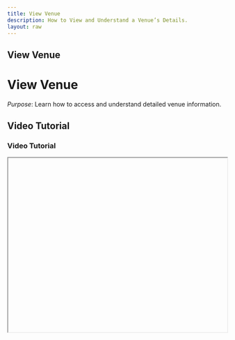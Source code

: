 ```yaml
---
title: View Venue
description: How to View and Understand a Venue’s Details.
layout: raw
---
```



<div className="mdx-content">

## View Venue

<h1 className="text-3xl font-bold text-gray-900 mb-4">View Venue</h1>  

*Purpose*: Learn how to access and understand detailed venue information.

## Video Tutorial

<h3 className="text-xl font-medium text-gray-800 mb-2">Video Tutorial</h3>

<iframe
  width="100%"
  height="400"
  title="View Venue Tutorial"
  allowFullScreen
  className="rounded-lg"
/>

---

## Steps:

<h2 className="text-2xl font-semibold text-gray-800 mt-8 mb-4">Step-by-step Instructions</h2>

❶ **From the left sidebar, click Settings, then navigate to the Venue section.**  
❷ **In the venue list, click on the venue name you wish to view.**  
❸ **You'll be directed to the venue's detailed information page:**
- Shows venue status (e.g., hidden or visible to clients).  
- Displays all information including name, franchise, contact details, opening hours, amenities.  
- A warning box may appear if the venue is not subscribed.
❹ **To return, click the Back button to go back to the venue listing.**

---

**Tip for First-Time Users**:  
Reviewing the venue detail page ensures you have full visibility over the setup and visibility of each location.

<div className="space-y-4 mt-6">

<div className="my-10 border-t border-gray-200" />

## More questions about this

<h3 className="text-xl font-semibold text-black mb-4 mt-10"> More questions about this?</h3>
</div>
<div className="space-y-4 mt-6">
  <details className="bg-white rounded-md p-4 border border-gray-300">
  <summary
    className="font-medium text-base text-gray-900"
    style={{
      backgroundColor: 'transparent',
      outline: 'none',
      cursor: 'pointer',
      userSelect: 'none',
      listStyle: 'none',
    }}
  >Can I view venue amenities and working hours?</summary>
   <p className="mt-2 text-sm text-gray-700">
      Yes, the venue details page includes information on amenities and operational hours.
    </p>
  </details>

  <details className="bg-white rounded-md p-4 border border-gray-300">
  <summary
    className="font-medium text-base text-gray-900"
    style={{
      backgroundColor: 'transparent',
      outline: 'none',
      cursor: 'pointer',
      userSelect: 'none',
      listStyle: 'none',
    }}
  >Can I switch back to the venue list?</summary>
    <p className="mt-2 text-sm text-gray-700">
      Yes, use the Back button on the detail page to return to the venue listing.
    </p>
  </details>
</div>
</div>

---

<div className="space-y-4 mt-6">

<div className="my-10 border-t border-gray-200" />

<div className="mdx-content mt-10">

Was this article helpful?

<div style={{ display: 'flex', gap: '1rem' }}>
  <button style={{ padding: '0.5rem', borderRadius: '9999px', backgroundColor: '#f0f0f0' }}>
    👍
  </button>
  <button style={{ padding: '0.5rem', borderRadius: '9999px', backgroundColor: '#f0f0f0' }}>
    👎
  </button>
</div>
</div>

---
</div>
